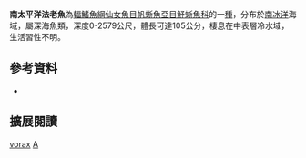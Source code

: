 {{Speciesbox
| name = 南太平洋法老魚
| image = Daggertooth.PNG
| image_width = 250px
| status = NE
| status_system = IUCN3.1
| genus = Anotopterus
| species = vorax
| authority = {{le|查爾斯·塔特·里根|Charles Tate Regan|Regan}}, 1913
| synonyms = *''Eugnathosaurus vorax'', Regan, 1913
*''Anotopterus antarcticus'', Nybelin, 1946
|}}

'''南太平洋法老魚'''為[[輻鰭魚綱|輻鰭魚綱]][[仙女魚目|仙女魚目]][[帆蜥魚亞目|帆蜥魚亞目]][[魣蜥魚科|魣蜥魚科]]的一[[種|種]]，分布於[[南冰洋|南冰洋]]海域，屬深海魚類，深度0-2579公尺，體長可達105公分，棲息在中表層冷水域，生活習性不明。

==參考資料==
*{{FishBase_species|genus=Anotopterus|species=vorax|year=2016|month=7}}

== 擴展閱讀 == 
{{refbegin}}
{{wikispecies-inline|Anotopterus vorax|南太平洋法老魚}}
{{refend}}
{{Taxonbar|from=Q1840558}}

[[Category:法老魚屬|vorax]]
[[Category:1913年描述的魚類|A]]

{{魚類小作品}}